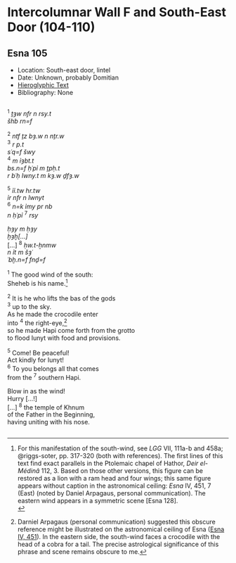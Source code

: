 # Intercolumnar Wall F and South-East Door (104-110) {-}  
  
## Esna 105 {-}  
  
- Location: South-east door, lintel  
- Date: Unknown, probably Domitian  
- [Hieroglyphic Text](https://www.ifao.egnet.net/uploads/publications/enligne/Temples-Esna002.pdf#page=278){target="_blank"}  
- Bibliography: None  
  
<style>  
  .col2 {  
    columns: 2 300px;         /* number of columns and width in pixels*/  
    -webkit-columns: 2 300px; /* chrome, safari */  
    -moz-columns: 2 300px;    /* firefox */  
    -webkit-column-break-inside: avoid;  
    -page-break-inside: avoid;  
    -break-inside: avoid;  
  }  
  
</style>  
  
  
<div class="col2">  
  
^1^ *ṯȝw nfr n rsy.t  *  
*šhb rn=f  *  
    
^2^ *ntf ṯz bȝ.w n nṯr.w *  
    ^3^ *r p.t  *  
*sʿq=f šwy*   
    ^4^ *m ỉȝbt.t  *  
*bs.n=f ḥʿpỉ m ṯpḥ.t  *  
  *r bʿḥ Iwny.t m kȝ.w ḏfȝ.w  *  
    
^5^ *ỉỉ.tw hr.tw  *  
*ỉr nfr n Iwnyt  *  
^6^ *n=k ỉmy pr nb*   
  *n ḥʿpỉ* ^7^ *rsy  *  
  
*ḥȝy m ḥȝy  *  
*ḫȝḫ[...]*   
[...] ^8^ *ḥw.t-ẖnmw  *  
  *n ỉt m šȝʿ  *  
    *ʿbḫ.n=f fnḏ=f  *  
  
^1^ The good wind of the south:  
  Sheheb is his name.[^fn-105-1]  
  
^2^ It is he who lifts the bas of the gods   
  ^3^ up to the sky.  
As he made the crocodile enter   
   into ^4^ the right-eye,[^fn-105-2]   
so he made Hapi come forth from the grotto  
  to flood Iunyt with food and provisions.  
    
^5^ Come! Be peaceful!  
Act kindly for Iunyt!  
^6^ To you belongs all that comes   
   from the ^7^ southern Hapi.  
  
Blow in as the wind!  
Hurry [...!]  
[...] ^8^ the temple of Khnum  
  of the Father in the Beginning,  
    having uniting with his nose.  
  
</div>  
  
[^fn-105-1]: For this manifestation of the south-wind, see *LGG* VII, 111a-b and 458a; @riggs-soter, pp. 317-320 (both with references). The first lines of this text find exact parallels in the Ptolemaic chapel of Hathor, *Deir el-Médinâ* 112, 3. Based on those other versions, this figure can be restored as a lion with a ram head and four wings; this same figure appears without caption in the astronomical ceiling: *Esna* IV, 451, 7 (East) (noted by Daniel Arpagaus, personal communication).  The eastern wind appears in a symmetric scene [Esna 128].  
<!--also add notes to Panehemise when possible -->  
[^fn-105-2]: Darniel Arpagaus (personal communication) suggested this obscure reference might be illustrated on the astronomical ceiling of Esna ([Esna IV, 451](https://www.ifao.egnet.net/uploads/publications/enligne/Temples-Esna004.pdf#page121){target="_blank"}). In the eastern side, the south-wind faces a crocodile with the head of a cobra for a tail. The precise astrological significance of this phrase and scene remains obscure to me.  
  
  
